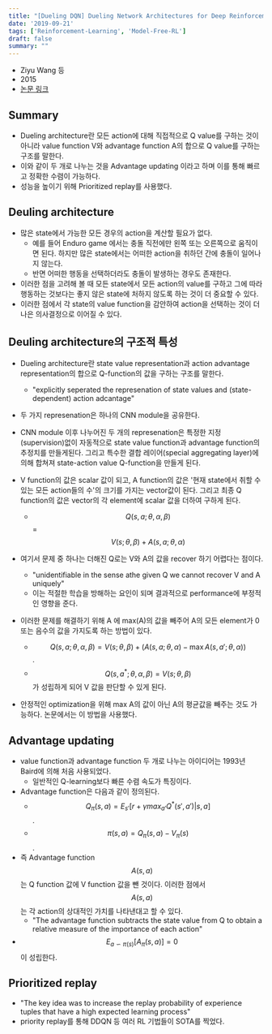 ```yaml
---
title: "[Dueling DQN] Dueling Network Architectures for Deep Reinforcement Learning"
date: '2019-09-21'
tags: ['Reinforcement-Learning', 'Model-Free-RL']
draft: false
summary: ""
---
```


- Ziyu Wang 등
- 2015
- [논문 링크](<https://arxiv.org/abs/1511.06581>)

## Summary

- Dueling architecture란 모든 action에 대해 직접적으로 Q value를 구하는 것이 아니라 value function V와 advantage function A의 합으로 Q value를 구하는 구조를 말한다.
- 이와 같이 두 개로 나누는 것을 Advantage updating 이라고 하며 이를 통해 빠르고 정확한 수렴이 가능하다.
- 성능을 높이기 위해 Prioritized replay를 사용했다.

## Deuling architecture

- 많은 state에서 가능한 모든 경우의 action을 계산할 필요가 없다.
  - 예를 들어 Enduro game 에서는 충돌 직전에만 왼쪽 또는 오른쪽으로 움직이면 된다. 하지만 많은 state에서는 어떠한 action을 취하던 간에 충돌이 일어나지 않는다.
  - 반면 어떠한 행동을 선택하더라도 충돌이 발생하는 경우도 존재한다.
- 이러한 점을 고려해 볼 때 모든 state에서 모든 action의 value를 구하고 그에 따라 행동하는 것보다는 좋지 않은 state에 처하지 않도록 하는 것이 더 중요할 수 있다.
- 이러한 점에서 각 state의 value function을 감안하여 action을 선택하는 것이 더 나은 의사결정으로 이어질 수 있다.

## Deuling architecture의 구조적 특성

- Dueling architecture란 state value representation과 action advantage representation의 합으로 Q-function의 값을 구하는 구조를 말한다.
  - "explicitly seperated the represenation of state values and (state-dependent) action adcantage"
- 두 가지 represenation은 하나의 CNN module을 공유한다.
- CNN module 이후 나누어진 두 개의 represenation은 특정한 지정(supervision)없이 자동적으로 state value function과 advantage function의 추정치를 만들게된다. 그리고 특수한 결합 레이어(special aggregating layer)에 의해 합쳐져 state-action value Q-function을 만들게 된다.

- V function의 값은 scalar 값이 되고, A function의 값은 '현재 state에서 취할 수 있는 모든 action들의 수'의 크기를 가지는 vector값이 된다. 그리고 최종 Q function의 값은 vector의 각 element에 scalar 값을 더하여 구하게 된다.
  - $$Q(s,a; \theta, \alpha, \beta)$$ = $$V (s; \theta, \beta) + A(s, a; \theta, \alpha)$$
- 여기서 문제 중 하나는 더해진 Q로는 V와 A의 값을 recover 하기 어렵다는 점이다.
  - "unidentifiable in the sense athe given Q we cannot recover V and A uniquely"
  - 이는 적절한 학습을 방해하는 요인이 되며 결과적으로 performance에 부정적인 영향을 준다.
- 이러한 문제를 해결하기 위해 A 에 max(A)의 값을 빼주어 A의 모든 element가 0 또는 음수의 값을 가지도록 하는 방법이 있다.
  - $$Q(s,a; \theta, \alpha, \beta) = V (s; \theta, \beta) + (A(s,a; \theta, \alpha)− \max A(s,a';\theta,\alpha))$$.
  - $$Q(s, a^*; \theta, \alpha, \beta) = V (s; \theta, \beta)$$ 가 성립하게 되어 V 값을 판단할 수 있게 된다.
- 안정적인 optimization을 위해 max A의 값이 아닌 A의 평균값을 빼주는 것도 가능하다. 논문에서는 이 방법을 사용했다.

## Advantage updating

- value function과 advantage function 두 개로 나누는 아이디어는 1993년 Baird에 의해 처음 사용되었다.
  - 일반적인 Q-learning보다 빠른 수렴 속도가 특징이다.
- Advantage function은 다음과 같이 정의된다.
  - $$Q_\pi (s, a) = E_{s'}[r + \gamma max_{a'} Q^*(s',a')\lvert s, a]$$.
  - $$\pi(s, a) = Q_\pi(s, a) - V_\pi(s)$$.
- 즉 Advantage function $$A(s, a)$$ 는 Q function 값에 V function 값을 뺀 것이다. 이러한 점에서 $$A(s, a)$$는 각 action의 상대적인 가치를 나타낸대고 할 수 있다.
  - "The advantage function subtracts the state value from Q to obtain a relative measure of the importance of each action"
- $$E_{a \backsim \pi(s)}[A_\pi(s,a)] = 0$$ 이 성립한다.

## Prioritized replay

- "The key idea was to increase the replay probability of experience tuples that have a high expected learning process"
- priority replay를 통해 DDQN 등 여러 RL 기법들이 SOTA를 찍었다.
